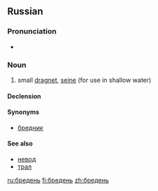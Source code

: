 ==Russian==
===Pronunciation===
* {{IPA|/ˈbrʲedʲɪnʲ/|lang=ru}}

===Noun===
{{ru-noun|бре́день|tr=bréden’|g=m|a=i}}

# {{context|fishing|lang=ru}} small [[dragnet]], [[seine]] (for use in shallow water)

====Declension====
{{ru-noun-inan-ь-1-m|бредн|бре́дн|бре́день}}

====Synonyms====
* [[бредник]]

====See also====
* [[невод]]
* [[трал]]


[[ru:бредень]]
[[fi:бредень]]
[[zh:бредень]]